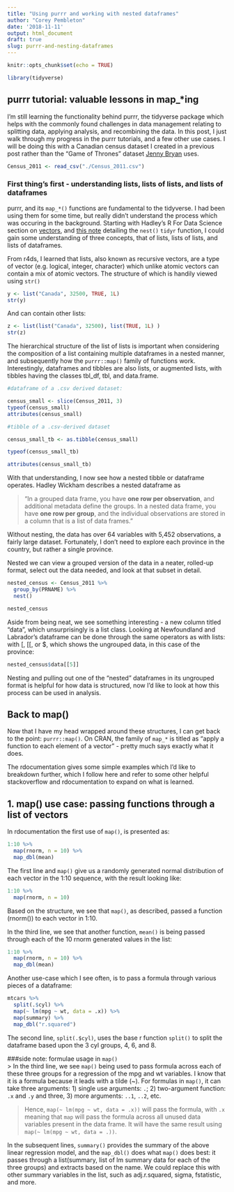 ```yaml
---
title: "Using purrr and working with nested dataframes"
author: "Corey Pembleton"
date: '2018-11-11'
output: html_document
draft: true
slug: purrr-and-nesting-dataframes
---
```


```r
knitr::opts_chunk$set(echo = TRUE)

library(tidyverse)
```

## purrr tutorial: valuable lessons in map_*ing

I'm still learning the functionality behind purrr, the tidyverse package which helps with the commonly found challenges in data management relating to splitting data, applying analysis, and recombining the data. In this post, I just walk through my progress in the purrr tutorials, and a few other use cases. I will be doing this with a Canadian census dataset I created in a previous post  rather than the "Game of Thrones" dataset [Jenny Bryan](https://twitter.com/JennyBryan) uses. 

```r
Census_2011 <- read_csv("./Census_2011.csv")
```

### First thing's first - understanding lists, lists of lists, and lists of dataframes

purrr, and its ```map_*()``` functions are fundamental to the tidyverse. I had been using them for some time, but really didn't understand the process which was occuring in the background. Starting with Hadley's R For Data Science section on [vectors](https://r4ds.had.co.nz/vectors.html#introduction-13), and [this note](https://blog.rstudio.com/2016/02/02/tidyr-0-4-0/) detailing the ```nest()``` ```tidyr``` function, I could gain some understanding of three concepts, that of lists, lists of lists, and lists of dataframes.

From r4ds, I learned that lists, also known as recursive vectors, are a type of vector (e.g. logical, integer, character) which unlike atomic vectors can contain a mix of atomic vectors. The structure of which is handily viewed using ```str()```

```r
y <- list("Canada", 32500, TRUE, 1L)
str(y)
```

And can contain other lists:

```r
z <- list(list("Canada", 32500), list(TRUE, 1L) )
str(z)
```

The hierarchical structure of the list of lists is important when considering the composition of a list containing multiple dataframes in a nested manner, and subsequently how the ```purrr::map()``` family of functions work. Interestingly, dataframes and tibbles are also lists, or augmented lists, with tibbles having the classes tbl_df, tbl, and data.frame. 

```r
#dataframe of a .csv derived dataset:

census_small <- slice(Census_2011, 3)
typeof(census_small)
attributes(census_small)

#tibble of a .csv-derived dataset

census_small_tb <- as.tibble(census_small)

typeof(census_small_tb)

attributes(census_small_tb)

```

With that understanding, I now see how a nested tibble or dataframe operates. Hadley Wickham describes a nested dataframe as 

> "In a grouped data frame, you have **one row per observation**, and additional metadata define the groups. In a nested data frame, you have **one row per group**, and the individual observations are stored in a column that is a list of data frames."

Without nesting, the data has over 64 variables with 5,452 observations, a fairly large dataset. Fortunately, I don't need to explore each province in the country, but rather a single province.

Nested we can view a grouped version of the data in a neater, rolled-up format, select out the data needed, and look at that subset in detail. 
```r
nested_census <- Census_2011 %>% 
  group_by(PRNAME) %>%
  nest()

nested_census
```

Aside from being neat, we see something interesting - a new column titled "data", which unsurprisingly is a list class. Looking at Newfoundland and Labrador's dataframe can be done through the same operators as with lists: with [, [[, or $, which shows the ungrouped data, in this case of the province: 

```r
nested_census$data[[5]]
```

Nesting and pulling out one of the "nested" dataframes in its ungrouped format is helpful for how data is structured, now I'd like to look at how this process can be used in analysis. 

## Back to map()

Now that I have my head wrapped around these structures, I can get back to the point: ```purrr::map()```. On CRAN, the family of ```map_*``` is titled as "apply a function to each element of a vector" - pretty much says exactly what it does.

The rdocumentation gives some simple examples which I'd like to breakdown further, which I follow here and refer to some other helpful stackoverflow and rdocumentation to expand on what is learned.

## 1. map() use case: passing functions through a list of vectors

In rdocumentation the first use of ```map()```, is presented as:

```r
1:10 %>%
  map(rnorm, n = 10) %>%
  map_dbl(mean)
```

The first line and ```map()``` give us a randomly generated normal distribution of each vector in the 1:10 sequence, with the result looking like:

```r
1:10 %>%
  map(rnorm, n = 10)
```

Based on the structure, we see that ```map()```, as described, passed a function (rnorm()) to each vector in 1:10. 

In the third line, we see that another function, ```mean()``` is being passed through each of the 10 rnorm generated values in the list:

```r
1:10 %>%
  map(rnorm, n = 10) %>%
  map_dbl(mean)
```

Another use-case which I see often, is to pass a formula through various pieces of a dataframe:

```r
mtcars %>%
  split(.$cyl) %>%
  map(~ lm(mpg ~ wt, data = .x)) %>%
  map(summary) %>%
  map_dbl("r.squared")
```

The second line, ```split(.$cyl)```, uses the base r function ```split()``` to split the dataframe based upon the 3 cyl groups, 4, 6, and 8.  


###side note: formulae usage in ```map()```  
> In the third line, we see ```map()``` being used to pass formula across each of these three groups for a regression of the mpg and wt variables. I know that it is a formula because it leads with a tilde (~). For formulas in ```map()```, it can take three arguments: 1) single use arguments: ```.```; 2) two-argument function: ```.x``` and ```.y``` and three, 3) more arguments: ```..1```, ```..2```, etc.

>Hence, ```map(~ lm(mpg ~ wt, data = .x))``` will pass the formula, with ```.x``` meaning that ```map``` will pass the formula across all unused data variables present in the data frame. It will have the same result using ``` map(~ lm(mpg ~ wt, data = .))```. 

In the subsequent lines, ```summary()``` provides the summary of the above linear regression model, and the ```map_dbl()``` does what ```map()``` does best: it passes through a list(summary, list of lm summary data for each of the three groups) and extracts based on the name. We could replace this with other summary variables in the list, such as adj.r.squared, sigma, fstatistic, and more.

### 






